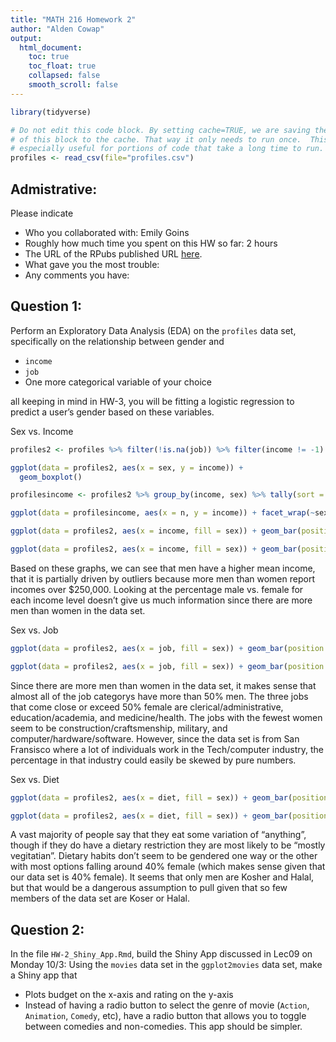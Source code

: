 ```yaml
---
title: "MATH 216 Homework 2"
author: "Alden Cowap"
output:
  html_document:
    toc: true
    toc_float: true
    collapsed: false
    smooth_scroll: false
---
```


```r
library(tidyverse)
```


```r
# Do not edit this code block. By setting cache=TRUE, we are saving the output 
# of this block to the cache. That way it only needs to run once.  This is
# especially useful for portions of code that take a long time to run.
profiles <- read_csv(file="profiles.csv")
```



## Admistrative:

Please indicate

* Who you collaborated with: Emily Goins
* Roughly how much time you spent on this HW so far: 2 hours
* The URL of the RPubs published URL [here](http://rpubs.com/acowap/HW2).
* What gave you the most trouble:
* Any comments you have:



## Question 1:

Perform an Exploratory Data Analysis (EDA) on the `profiles` data set,
specifically on the relationship between gender and

* `income`
* `job`
* One more categorical variable of your choice

all keeping in mind in HW-3, you will be fitting a logistic regression to
predict a user's gender based on these variables.

Sex vs. Income
```r

profiles2 <- profiles %>% filter(!is.na(job)) %>% filter(income != -1) %>% filter(!is.na(sex))

ggplot(data = profiles2, aes(x = sex, y = income)) +
  geom_boxplot()

profilesincome <- profiles2 %>% group_by(income, sex) %>% tally(sort = TRUE)

ggplot(data = profilesincome, aes(x = n, y = income)) + facet_wrap(~sex) + geom_point()

ggplot(data = profiles2, aes(x = income, fill = sex)) + geom_bar(position = "dodge") 

ggplot(data = profiles2, aes(x = income, fill = sex)) + geom_bar(position = "fill")
```

Based on these graphs, we can see that men have a higher mean income, that it is partially driven by outliers because more men than women report incomes over $250,000. Looking at the percentage male vs. female for each income level doesn't give us much information since there are more men than women in the data set. 


Sex vs. Job
```r

ggplot(data = profiles2, aes(x = job, fill = sex)) + geom_bar(position = "fill") + coord_flip()

ggplot(data = profiles2, aes(x = job, fill = sex)) + geom_bar(position = "stack") + coord_flip()

```
Since there are more men than women in the data set, it makes sense that almost all of the job categorys have more than 50% men. The three jobs that come close or exceed 50% female are clerical/administrative, education/academia, and medicine/health. The jobs with the fewest women seem to be construction/craftsmenship, military, and computer/hardware/software. However, since the data set is from San Fransisco where a lot of individuals work in the Tech/computer industry, the percentage in that industry could easily be skewed by pure numbers. 


Sex vs. Diet
```r


ggplot(data = profiles2, aes(x = diet, fill = sex)) + geom_bar(position = "fill") + coord_flip()

ggplot(data = profiles2, aes(x = diet, fill = sex)) + geom_bar(position = "stack") + coord_flip()
```

A vast majority of people say that they eat some variation of "anything", though if they do have a dietary restriction they are most likely to be "mostly vegitatian". Dietary habits don't seem to be gendered one way or the other with most options falling around 40% female (which makes sense given that our data set is 40% female). It seems that only men are Kosher and Halal, but that would be a dangerous assumption to pull given that so few members of the data set are Koser or Halal. 

## Question 2:

In the file `HW-2_Shiny_App.Rmd`, build the Shiny App discussed in Lec09 on
Monday 10/3: Using the `movies` data set in the `ggplot2movies` data set, make a
Shiny app that

* Plots budget on the x-axis and rating on the y-axis
* Instead of having a radio button to select the genre of movie (`Action`,
`Animation`, `Comedy`, etc), have a radio button that allows you to toggle
between comedies and non-comedies. This app should be simpler.

